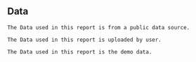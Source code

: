 ## Data


```{asis, eval=(ReactVars == 'public')}
The Data used in this report is from a public data source.

```

```{asis, eval=(ReactVars == 'clinet')}
The Data used in this report is uploaded by user.

```


```{asis, eval=(ReactVars == 'demo')}
The Data used in this report is the demo data.

```

